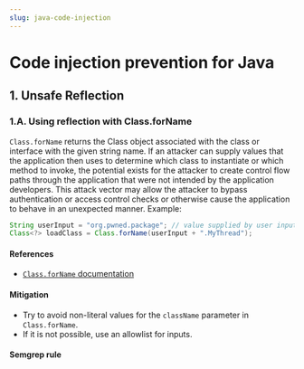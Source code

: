 ```yaml
---
slug: java-code-injection
---
```



# Code injection prevention for Java

<CodeInjectionIntro />

## 1. Unsafe Reflection

### 1.A. Using reflection with Class.forName

`Class.forName` returns the Class object associated with the class or interface with the given string name. If an attacker can supply values that the application then uses to determine which class to instantiate or which method to invoke, the potential exists for the attacker to create control flow paths through the application that were not intended by the application developers. This attack vector may allow the attacker to bypass authentication or access control checks or otherwise cause the application to behave in an unexpected manner. 
Example:

```java
String userInput = "org.pwned.package"; // value supplied by user input
Class<?> loadClass = Class.forName(userInput + ".MyThread");
```

#### References

- [`Class.forName` documentation](https://docs.oracle.com/javase/8/docs/api/java/lang/Class.html#forName-java.lang.String-)

#### Mitigation

- Try to avoid non-literal values for the `className` parameter in `Class.forName`.
- If it is not possible, use an allowlist for inputs.

#### Semgrep rule

<LinkToRegistryRule ruleId="java.lang.security.audit.unsafe-reflection.unsafe-reflection" />